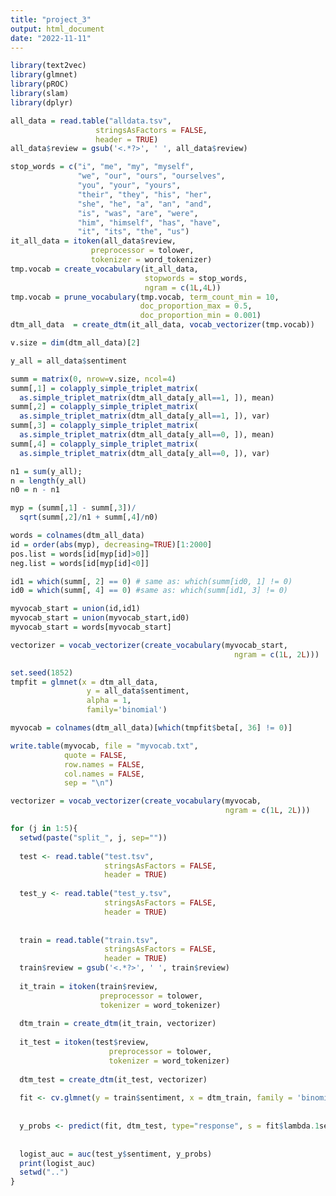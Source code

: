 ```yaml
---
title: "project_3"
output: html_document
date: "2022-11-11"
---
```


```r
library(text2vec)
library(glmnet)
library(pROC)
library(slam)
library(dplyr)
```

```r
all_data = read.table("alldata.tsv",
                   stringsAsFactors = FALSE,
                   header = TRUE)
all_data$review = gsub('<.*?>', ' ', all_data$review)

stop_words = c("i", "me", "my", "myself", 
               "we", "our", "ours", "ourselves", 
               "you", "your", "yours", 
               "their", "they", "his", "her", 
               "she", "he", "a", "an", "and",
               "is", "was", "are", "were", 
               "him", "himself", "has", "have", 
               "it", "its", "the", "us")
it_all_data = itoken(all_data$review,
                  preprocessor = tolower, 
                  tokenizer = word_tokenizer)
tmp.vocab = create_vocabulary(it_all_data, 
                              stopwords = stop_words, 
                              ngram = c(1L,4L))
tmp.vocab = prune_vocabulary(tmp.vocab, term_count_min = 10,
                             doc_proportion_max = 0.5,
                             doc_proportion_min = 0.001)
dtm_all_data  = create_dtm(it_all_data, vocab_vectorizer(tmp.vocab))

v.size = dim(dtm_all_data)[2]

y_all = all_data$sentiment

summ = matrix(0, nrow=v.size, ncol=4)
summ[,1] = colapply_simple_triplet_matrix(
  as.simple_triplet_matrix(dtm_all_data[y_all==1, ]), mean)
summ[,2] = colapply_simple_triplet_matrix(
  as.simple_triplet_matrix(dtm_all_data[y_all==1, ]), var)
summ[,3] = colapply_simple_triplet_matrix(
  as.simple_triplet_matrix(dtm_all_data[y_all==0, ]), mean)
summ[,4] = colapply_simple_triplet_matrix(
  as.simple_triplet_matrix(dtm_all_data[y_all==0, ]), var)

n1 = sum(y_all); 
n = length(y_all)
n0 = n - n1

myp = (summ[,1] - summ[,3])/
  sqrt(summ[,2]/n1 + summ[,4]/n0)

words = colnames(dtm_all_data)
id = order(abs(myp), decreasing=TRUE)[1:2000]
pos.list = words[id[myp[id]>0]]
neg.list = words[id[myp[id]<0]]

id1 = which(summ[, 2] == 0) # same as: which(summ[id0, 1] != 0)
id0 = which(summ[, 4] == 0) #same as: which(summ[id1, 3] != 0)

myvocab_start = union(id,id1)
myvocab_start = union(myvocab_start,id0)
myvocab_start = words[myvocab_start]

vectorizer = vocab_vectorizer(create_vocabulary(myvocab_start, 
                                                  ngram = c(1L, 2L)))

set.seed(1852) 
tmpfit = glmnet(x = dtm_all_data,
                 y = all_data$sentiment,
                 alpha = 1,
                 family='binomial')

myvocab = colnames(dtm_all_data)[which(tmpfit$beta[, 36] != 0)]

write.table(myvocab, file = "myvocab.txt",
            quote = FALSE,
            row.names = FALSE,
            col.names = FALSE,
            sep = "\n")

```


```r
vectorizer = vocab_vectorizer(create_vocabulary(myvocab,
                                                ngram = c(1L, 2L)))

for (j in 1:5){
  setwd(paste("split_", j, sep=""))
  
  test <- read.table("test.tsv",
                     stringsAsFactors = FALSE,
                     header = TRUE)
  
  test_y <- read.table("test_y.tsv",
                     stringsAsFactors = FALSE,
                     header = TRUE)
  
  
  train = read.table("train.tsv",
                     stringsAsFactors = FALSE,
                     header = TRUE)
  train$review = gsub('<.*?>', ' ', train$review)
  
  it_train = itoken(train$review,
                    preprocessor = tolower, 
                    tokenizer = word_tokenizer)
  
  dtm_train = create_dtm(it_train, vectorizer)
  
  it_test = itoken(test$review,
                      preprocessor = tolower,
                      tokenizer = word_tokenizer)
  
  dtm_test = create_dtm(it_test, vectorizer)
  
  fit <- cv.glmnet(y = train$sentiment, x = dtm_train, family = 'binomial', alpha = 0)
  
  
  y_probs <- predict(fit, dtm_test, type="response", s = fit$lambda.1se)
  
  
  logist_auc = auc(test_y$sentiment, y_probs)
  print(logist_auc)
  setwd("..")
}

```
